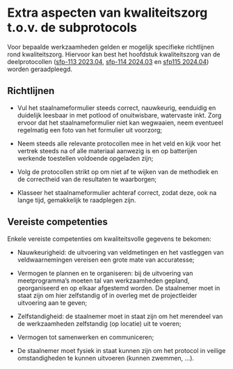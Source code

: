 # Extra aspecten van kwaliteitszorg t.o.v. de subprotocols

Voor bepaalde werkzaamheden gelden er mogelijk specifieke richtlijnen rond kwaliteitszorg.
Hiervoor kan best het hoofdstuk kwaliteitszorg van de deelprotocollen ([sfp-113 2023.04](../2023.04/index.html), [sfp-114 2024.03](../2024.03/index.html) en [sfp115 2024.04](../2024.04/index.html)) worden geraadpleegd.

## Richtlijnen

-   Vul het staalnameformulier steeds correct, nauwkeurig, eenduidig en duidelijk leesbaar in met potlood of onuitwisbare, watervaste inkt.
    Zorg ervoor dat het staalnameformulier niet kan wegwaaien, neem eventueel regelmatig een foto van het formulier uit voorzorg;

-   Neem steeds alle relevante protocollen mee in het veld en kijk voor het vertrek steeds na of alle materiaal aanwezig is en op batterijen werkende toestellen voldoende opgeladen zijn;

-   Volg de protocollen strikt op om niet af te wijken van de methodiek en de correctheid van de resultaten te waarborgen;

-   Klasseer het staalnameformulier achteraf correct, zodat deze, ook na lange tijd, gemakkelijk te raadplegen zijn.

## Vereiste competenties

Enkele vereiste competenties om kwaliteitsvolle gegevens te bekomen:

-   Nauwkeurigheid: de uitvoering van veldmetingen en het vastleggen van veldwaarnemingen vereisen een grote mate van accuratesse;

-   Vermogen te plannen en te organiseren: bij de uitvoering van meetprogramma’s moeten tal van werkzaamheden gepland, georganiseerd en op elkaar afgestemd worden.
    De staalnemer moet in staat zijn om hier zelfstandig of in overleg met de projectleider uitvoering aan te geven;

-   Zelfstandigheid: de staalnemer moet in staat zijn om het merendeel van de werkzaamheden zelfstandig (op locatie) uit te voeren;

-   Vermogen tot samenwerken en communiceren;

-   De staalnemer moet fysiek in staat kunnen zijn om het protocol in veilige omstandigheden te kunnen uitvoeren (kunnen zwemmen, …).
